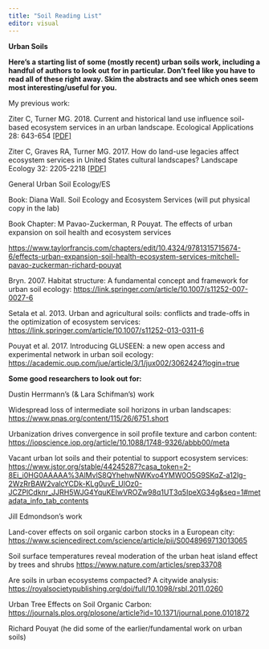 ```yaml
---
title: "Soil Reading List"
editor: visual
---
```


**Urban Soils**

**Here's a starting list of some (mostly recent) urban soils work, including a handful of authors to look out for in particular. Don't feel like you have to read all of these right away. Skim the abstracts and see which ones seem most interesting/useful for you.**

My previous work:

Ziter C, Turner MG. 2018. Current and historical land use influence soil-based ecosystem services in an urban landscape. Ecological Applications 28: 643-654 [\[PDF\]](https://www.carlyziter.com/uploads/5/3/4/6/53462323/ecological_applications_2018_ziter.pdf)

Ziter C, Graves RA, Turner MG. 2017. How do land-use legacies affect ecosystem services in United States cultural landscapes? Landscape Ecology 32: 2205-2218 [\[PDF\]](https://www.carlyziter.com/uploads/5/3/4/6/53462323/landscape_ecol_2017_ziter.pdf)

General Urban Soil Ecology/ES

Book: Diana Wall. Soil Ecology and Ecosystem Services (will put physical copy in the lab)

Book Chapter: M Pavao-Zuckerman, R Pouyat. The effects of urban expansion on soil health and ecosystem services

<https://www.taylorfrancis.com/chapters/edit/10.4324/9781315715674-6/effects-urban-expansion-soil-health-ecosystem-services-mitchell-pavao-zuckerman-richard-pouyat>

Bryn. 2007. Habitat structure: A fundamental concept and framework for urban soil ecology: <https://link.springer.com/article/10.1007/s11252-007-0027-6> 

Setala et al. 2013. Urban and agricultural soils: conflicts and trade-offs in the optimization of ecosystem services: <https://link.springer.com/article/10.1007/s11252-013-0311-6> 

Pouyat et al. 2017. Introducing GLUSEEN: a new open access and experimental network in urban soil ecology: <https://academic.oup.com/jue/article/3/1/jux002/3062424?login=true>

**Some good researchers to look out for:**

Dustin Herrmann's (& Lara Schifman's) work

Widespread loss of intermediate soil horizons in urban landscapes: <https://www.pnas.org/content/115/26/6751.short>

Urbanization drives convergence in soil profile texture and carbon content: <https://iopscience.iop.org/article/10.1088/1748-9326/abbb00/meta>

Vacant urban lot soils and their potential to support ecosystem services: <https://www.jstor.org/stable/44245287?casa_token=2-8Ei_i0HG0AAAAA%3AlMvlS8QYhehwNWKvo4YMW0O5G9SKqZ-a12lg-2WzRrBAW2valcYCDk-KLg0uvE_UlOz0-JCZPlCdknr_JJRH5WJG4YquKEIwVROZw98q1UT3q5IpeXG34g&seq=1#metadata_info_tab_contents> 

Jill Edmondson's work

Land-cover effects on soil organic carbon stocks in a European city: <https://www.sciencedirect.com/science/article/pii/S0048969713013065>

Soil surface temperatures reveal moderation of the urban heat island effect by trees and shrubs <https://www.nature.com/articles/srep33708>

Are soils in urban ecosystems compacted? A citywide analysis: <https://royalsocietypublishing.org/doi/full/10.1098/rsbl.2011.0260>

Urban Tree Effects on Soil Organic Carbon: <https://journals.plos.org/plosone/article?id=10.1371/journal.pone.0101872> 

Richard Pouyat (he did some of the earlier/fundamental work on urban soils)

